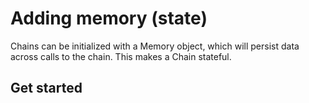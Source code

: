 # Adding memory (state)

Chains can be initialized with a Memory object, which will persist data across calls to the chain. This makes a Chain stateful.

## Get started


<GetStarted />
